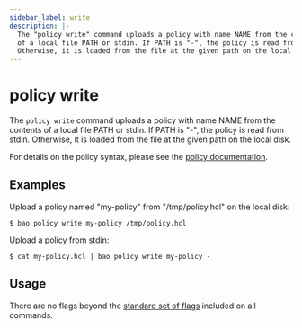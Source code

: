 ```yaml
---
sidebar_label: write
description: |-
  The "policy write" command uploads a policy with name NAME from the contents
  of a local file PATH or stdin. If PATH is "-", the policy is read from stdin.
  Otherwise, it is loaded from the file at the given path on the local disk.
---
```


# policy write

The `policy write` command uploads a policy with name NAME from the contents of
a local file PATH or stdin. If PATH is "-", the policy is read from stdin.
Otherwise, it is loaded from the file at the given path on the local disk.

For details on the policy syntax, please see the [policy
documentation](../../concepts/policies.mdx).

## Examples

Upload a policy named "my-policy" from "/tmp/policy.hcl" on the local disk:

```shell-session
$ bao policy write my-policy /tmp/policy.hcl
```

Upload a policy from stdin:

```shell-session
$ cat my-policy.hcl | bao policy write my-policy -
```

## Usage

There are no flags beyond the [standard set of flags](../index.mdx)
included on all commands.
